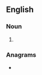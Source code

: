 ==English==

===Noun===
{{head|en|noun form}}

# {{plural of|en|fisher}}

===Anagrams===
* {{anagrams|en|a=efhirss|serfish|sherifs}}